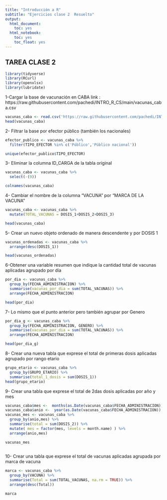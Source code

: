 ```yaml
---
title: "Introducción a R"
subtitle: "Ejercicios clase 2  Resuelto"
output:
  html_document:
    toc: yes
  html_notebook:
    toc: yes
    toc_float: yes
---
```

## TAREA CLASE 2

```r
library(tidyverse)
library(RCurl)
library(openxlsx)
library(lubridate)
```

1-Cargar la base de vacunación en CABA
link : https://raw.githubusercontent.com/pachedi/INTRO_R_CS/main/vacunas_caba.csv
```r
vacunas_caba <- read.csv('https://raw.githubusercontent.com/pachedi/INTRO_R_CS/main/vacunas_caba.csv')
head(vacunas_caba)
```
2- Filtrar la base por efector público (también los nacionales)
```r
efector_publico <- vacunas_caba %>% 
  filter(TIPO_EFECTOR %in% c('Público','Público nacional'))

unique(efector_publico$TIPO_EFECTOR)

```
  
3- Eliminar la columna ID_CARGA de la tabla original
```r
vacunas_caba <- vacunas_caba %>% 
  select(-(9))

colnames(vacunas_caba)
```

4- Cambiar el nombre de la columna "VACUNA" por "MARCA DE LA VACUNA"
```r
vacunas_caba <- vacunas_caba %>% 
  mutate(TOTAL_VACUNAS = DOSIS_1+DOSIS_2+DOSIS_3)

head(vacunas_caba)
```

5- Crear un nuevo objeto ordenado de manera descendente y por DOSIS 1
```r
vacunas_ordenadas <- vacunas_caba %>% 
  arrange(desc(DOSIS_1))

head(vacunas_ordenadas)
```

6-Obtener una variable resumen que indique la cantidad total de vacunas aplicadas agrupado por día
```r
por_dia <- vacunas_caba %>% 
  group_by(FECHA_ADMINISTRACION) %>% 
  summarise(vacunas_por_dia = sum(TOTAL_VACUNAS)) %>% 
  arrange(FECHA_ADMINISTRACION)

head(por_dia)
```

7- Lo mismo que el punto anterior pero también agrupar por Genero
```r
por_dia_g <- vacunas_caba %>% 
  group_by(FECHA_ADMINISTRACION, GENERO) %>% 
  summarise(vacunas_por_dia = sum(TOTAL_VACUNAS)) %>% 
  arrange(FECHA_ADMINISTRACION)

head(por_dia_g)
```
8- Crear una nueva tabla que exprese el total de primeras dosis aplicadas agrupado por rango etario
```r
grupo_etario <- vacunas_caba %>% 
  group_by(GRUPO_ETARIO) %>% 
  summarise(total_1_dosis = sum(DOSIS_1))
head(grupo_etario)
```
9- Crear una tabla que exprese el total de 2das dosis aplicadas por año y mes
```r

vacunas_caba$mes <-  months(as.Date(vacunas_caba$FECHA_ADMINISTRACION)) 
vacunas_caba$anio <-  year(as.Date(vacunas_caba$FECHA_ADMINISTRACION)) 
vacunas_mes <- vacunas_caba %>% 
  group_by(anio,mes) %>% 
  summarise(total = sum(DOSIS_2)) %>% 
  mutate( mes = factor(mes, levels = month.name) ) %>% 
  arrange(anio,mes)

vacunas_mes
  
```
10- Crear una tabla que exprese el total de vacunas aplicadas agrupada por marca de vacuna
```r

marca <- vacunas_caba %>% 
  group_by(VACUNA) %>% 
  summarise(Total = sum(TOTAL_VACUNAS, na.rm = TRUE)) %>% 
  arrange(desc(Total))

marca
```
